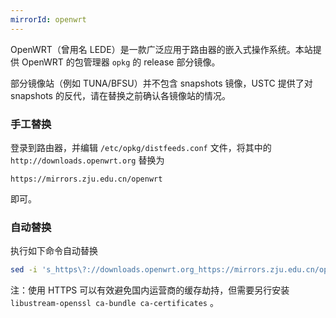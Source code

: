 ```yaml
---
mirrorId: openwrt
---
```


OpenWRT（曾用名 LEDE）是一款广泛应用于路由器的嵌入式操作系统。本站提供 OpenWRT 的包管理器 `opkg` 的 release 部分镜像。

部分镜像站（例如 TUNA/BFSU）并不包含 snapshots 镜像，USTC 提供了对 snapshots 的反代，请在替换之前确认各镜像站的情况。

### 手工替换

登录到路由器，并编辑 `/etc/opkg/distfeeds.conf` 文件，将其中的 `http://downloads.openwrt.org` 替换为

<CodeBlock>

```
https://mirrors.zju.edu.cn/openwrt
```

</CodeBlock>

即可。

### 自动替换

执行如下命令自动替换

<CodeBlock>

```sh
sed -i 's_https\?://downloads.openwrt.org_https://mirrors.zju.edu.cn/openwrt_' /etc/opkg/distfeeds.conf
```

</CodeBlock>


注：使用 HTTPS 可以有效避免国内运营商的缓存劫持，但需要另行安装 `libustream-openssl ca-bundle ca-certificates` 。